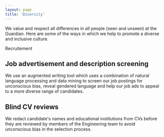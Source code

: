```yaml
---
layout: page
title: 'Diversity'
---
```


We value and respect all differences in all people (seen and unseen) at the Guardian. Here are some of the ways in which we help to promote a diverse and inclusive culture.

<ContentSection>
  <ContentLeft>Recruitement </ContentLeft>
  <ContentRight>
     <h2>Job advertisement and description screening</h2>
     We use an augmented writing tool which uses a combination of natural language processing and data mining to screen our job postings for unconscious bias, reveal gendered language and help our job ads to appeal to a more diverse range of candidates.
    <h2>Blind CV reviews</h2>
     We redact candidate's names and educational institutions from CVs before they are reviewed by members of the Engineering team to avoid unconscious bias in the selection process.
  </ContentRight>
</ContentSection>
